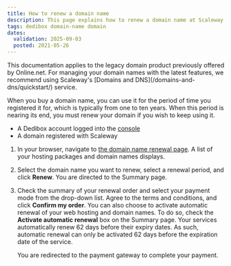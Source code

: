 ```yaml
---
title: How to renew a domain name
description: This page explains how to renew a domain name at Scaleway Dedibox
tags: dedibox domain-name domain
dates:
  validation: 2025-09-03
  posted: 2021-05-26
---
```




<Message type="important">
  This documentation applies to the legacy domain product previously offered by Online.net. For managing your domain names with the latest features, we recommend using Scaleway's [Domains and DNS](/domains-and-dns/quickstart/) service.
</Message>

When you buy a domain name, you can use it for the period of time you registered it for, which is typically from one to ten years. When this period is nearing its end, you must renew your domain if you wish to keep using it.

<Requirements />

- A Dedibox account logged into the [console](https://console.online.net)
- A domain registered with Scaleway

1. In your browser, navigate to [the domain name renewal page](https://console.online.net/en/order/renew). A list of your hosting packages and domain names displays.
    <Lightbox image={image} alt="" />
2. Select the domain name you want to renew, select a renewal period, and click **Renew**. You are directed to the Summary page.
3. Check the summary of your renewal order and select your payment mode from the drop-down list. Agree to the terms and conditions, and click **Confirm my order**.
    <Message type="tip">
      You can also choose to activate automatic renewal of your web hosting and domain names. To do so, check the **Activate automatic renewal** box on the Summary page. Your services automatically renew 62 days before their expiry dates. As such, automatic renewal can only be activated 62 days before the expiration date of the service.
    </Message>

    You are redirected to the payment gateway to complete your payment.


